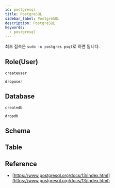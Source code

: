 ```yaml
---
id: postgresql
title: PostgreSQL
sidebar_label: PostgreSQL
description: PostgreSQL
keywords:
  - postgresql
---
```


최초 접속은 `sudo -u postgres psql`로 하면 됩니다.

## Role(User)

```shell
createuser
```

```shell
dropuser
```

## Database

```shell
createdb
```

```shell
dropdb
```

## Schema

## Table

## Reference

- [https://www.postgresql.org/docs/13/index.html](https://www.postgresql.org/docs/13/index.html)
